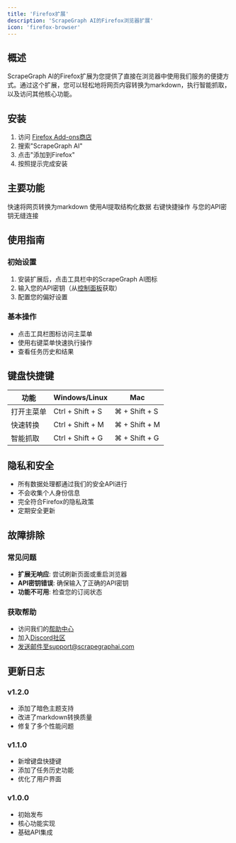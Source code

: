 ```yaml
---
title: 'Firefox扩展'
description: 'ScrapeGraph AI的Firefox浏览器扩展'
icon: 'firefox-browser'
---
```


## 概述

ScrapeGraph AI的Firefox扩展为您提供了直接在浏览器中使用我们服务的便捷方式。通过这个扩展，您可以轻松地将网页内容转换为markdown，执行智能抓取，以及访问其他核心功能。

## 安装

1. 访问 [Firefox Add-ons商店](https://addons.mozilla.org/)
2. 搜索"ScrapeGraph AI"
3. 点击"添加到Firefox"
4. 按照提示完成安装

## 主要功能

<CardGroup cols={2}>
  <Card title="一键转换" icon="bolt">
    快速将网页转换为markdown
  </Card>
  <Card title="智能抓取" icon="robot">
    使用AI提取结构化数据
  </Card>
  <Card title="上下文菜单" icon="mouse-pointer">
    右键快捷操作
  </Card>
  <Card title="API集成" icon="plug">
    与您的API密钥无缝连接
  </Card>
</CardGroup>

## 使用指南

### 初始设置
1. 安装扩展后，点击工具栏中的ScrapeGraph AI图标
2. 输入您的API密钥（从[控制面板](https://dashboard.scrapegraphai.com)获取）
3. 配置您的偏好设置

### 基本操作
- 点击工具栏图标访问主菜单
- 使用右键菜单快速执行操作
- 查看任务历史和结果

## 键盘快捷键

| 功能 | Windows/Linux | Mac |
|------|--------------|-----|
| 打开主菜单 | Ctrl + Shift + S | ⌘ + Shift + S |
| 快速转换 | Ctrl + Shift + M | ⌘ + Shift + M |
| 智能抓取 | Ctrl + Shift + G | ⌘ + Shift + G |

## 隐私和安全

- 所有数据处理都通过我们的安全API进行
- 不会收集个人身份信息
- 完全符合Firefox的隐私政策
- 定期安全更新

## 故障排除

### 常见问题
- **扩展无响应**: 尝试刷新页面或重启浏览器
- **API密钥错误**: 确保输入了正确的API密钥
- **功能不可用**: 检查您的订阅状态

### 获取帮助
- 访问我们的[帮助中心](https://help.scrapegraphai.com)
- 加入[Discord社区](https://discord.gg/uJN7TYcpNa)
- 发送邮件至support@scrapegraphai.com

## 更新日志

### v1.2.0
- 添加了暗色主题支持
- 改进了markdown转换质量
- 修复了多个性能问题

### v1.1.0
- 新增键盘快捷键
- 添加了任务历史功能
- 优化了用户界面

### v1.0.0
- 初始发布
- 核心功能实现
- 基础API集成 